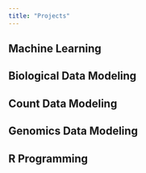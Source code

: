 ```yaml
---
title: "Projects"
---
```


## Machine Learning

## Biological Data Modeling

## Count Data Modeling

## Genomics Data Modeling

## R Programming

